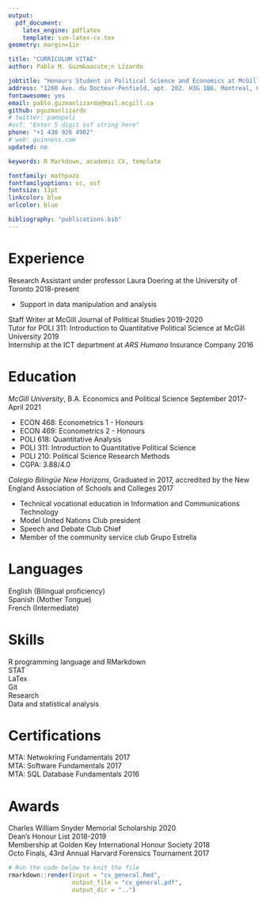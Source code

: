 ```yaml
---
output: 
  pdf_document:
    latex_engine: pdflatex
    template: svm-latex-cv.tex
geometry: margin=1in

title: "CURRICULUM VITAE"
author: Pablo M. Guzm&aacute;n Lizardo

jobtitle: "Honours Student in Political Science and Economics at McGill University"
address: "1260 Ave. du Docteur-Penfield, apt. 202. H3G 1B6. Montreal, QC, Canada"
fontawesome: yes
email: pablo.guzmanlizardo@mail.mcgill.ca
github: pguzmanlizardo
# twitter: pamupoli
#osf: "Enter 5 digit osf string here"
phone: "+1 438 928 4902"
# web: guinness.com
updated: no

keywords: R Markdown, academic CV, template

fontfamily: mathpazo
fontfamilyoptions: sc, osf
fontsize: 11pt
linkcolor: blue
urlcolor: blue

bibliography: "publications.bib"
---
```


# Experience

Research Assistant under professor Laura Doering at the University of Toronto \hfill 2018-present

* Support in data manipulation and analysis  

Staff Writer at McGill Journal of Political Studies \hfill 2019-2020  
Tutor for POLI 311: Introduction to Quantitative Political Science at McGill University \hfill 2019  
Internship at the ICT department at *ARS Humano* Insurance Company \hfill 2016

# Education

*McGill University*, B.A. Economics and Political Science \hfill September 2017-April 2021

* ECON 468: Econometrics 1 - Honours
* ECON 469: Econometrics 2 - Honours
* POLI 618: Quantitative Analysis
* POLI 311: Introduction to Quantitative Political Science
* POLI 210: Political Science Research Methods
* CGPA: 3.88/4.0

[comment]: <> (The line below uses the standard HTML code for the dieresis)
*Colegio Biling&uuml;e New Horizons*, Graduated in 2017, accredited by the New England Association of Schools and Colleges \hfill 2017

* Technical vocational education in Information and Communications Technology
* Model United Nations Club president
* Speech and Debate Club Chief
* Member of the community service club Grupo Estrella

# Languages
English (Bilingual proficiency)  
Spanish (Mother Tongue)  
French (Intermediate)  

# Skills
R programming language and RMarkdown  
STAT  
LaTex  
Git  
Research    
Data and statistical analysis  

# Certifications
MTA: Netwokring Fundamentals \hfill 2017  
MTA: Software Fundamentals \hfill 2017  
MTA: SQL Database Fundamentals \hfill 2016  

# Awards
Charles William Snyder Memorial Scholarship \hfill 2020   
Dean's Honour List \hfill 2018-2019  
Membership at Golden Key International Honour Society \hfill 2018  
Octo Finals, 43rd Annual Harvard Forensics Tournament \hfill 2017


```r
# Run the code below to knit the file
rmarkdown::render(input = "cv_general.Rmd",
                  output_file = "cv_general.pdf",
                  output_dir = "..")

```

